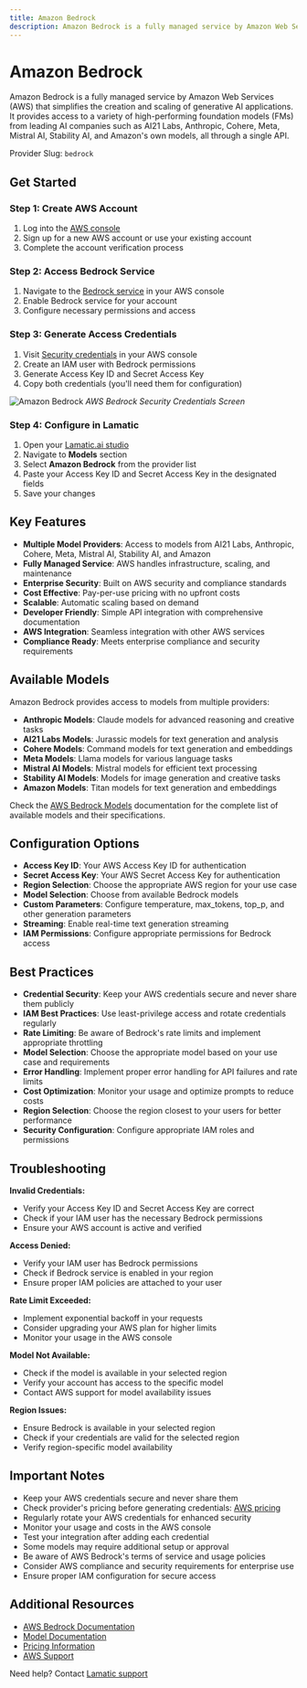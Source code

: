 ```yaml
---
title: Amazon Bedrock
description: Amazon Bedrock is a fully managed service by Amazon Web Services (AWS) that simplifies the creation and scaling of generative AI applications, providing access to high-performing foundation models from leading AI companies.
---
```


[AWS console]: https://aws.amazon.com/bedrock
[AWS Bedrock]: https://console.aws.amazon.com/bedrock
[AWS credentials]: https://console.aws.amazon.com/iam/home#/security_credentials
[AWS docs]: https://docs.aws.amazon.com/bedrock/
[AWS pricing]: https://aws.amazon.com/bedrock/pricing/
[AWS models]: https://docs.aws.amazon.com/bedrock/latest/userguide/models.html

[Lamatic.ai studio]: https://studio.lamatic.ai
[Lamatic support]: https://lamatic.ai/docs/slack

# Amazon Bedrock

Amazon Bedrock is a fully managed service by Amazon Web Services (AWS) that simplifies the creation and scaling of generative AI applications. It provides access to a variety of high-performing foundation models (FMs) from leading AI companies such as AI21 Labs, Anthropic, Cohere, Meta, Mistral AI, Stability AI, and Amazon's own models, all through a single API.

<Callout type="info">Provider Slug: `bedrock`</Callout>

## Get Started

### Step 1: Create AWS Account
1. Log into the [AWS console][AWS console]
2. Sign up for a new AWS account or use your existing account
3. Complete the account verification process

### Step 2: Access Bedrock Service
1. Navigate to the [Bedrock service][AWS Bedrock] in your AWS console
2. Enable Bedrock service for your account
3. Configure necessary permissions and access

### Step 3: Generate Access Credentials
1. Visit [Security credentials][AWS credentials] in your AWS console
2. Create an IAM user with Bedrock permissions
3. Generate Access Key ID and Secret Access Key
4. Copy both credentials (you'll need them for configuration)

![Amazon Bedrock](./img/amazon-ai.png)
*AWS Bedrock Security Credentials Screen*

### Step 4: Configure in Lamatic
1. Open your [Lamatic.ai studio]
2. Navigate to **Models** section
3. Select **Amazon Bedrock** from the provider list
4. Paste your Access Key ID and Secret Access Key in the designated fields
5. Save your changes

## Key Features

- **Multiple Model Providers**: Access to models from AI21 Labs, Anthropic, Cohere, Meta, Mistral AI, Stability AI, and Amazon
- **Fully Managed Service**: AWS handles infrastructure, scaling, and maintenance
- **Enterprise Security**: Built on AWS security and compliance standards
- **Cost Effective**: Pay-per-use pricing with no upfront costs
- **Scalable**: Automatic scaling based on demand
- **Developer Friendly**: Simple API integration with comprehensive documentation
- **AWS Integration**: Seamless integration with other AWS services
- **Compliance Ready**: Meets enterprise compliance and security requirements

## Available Models

Amazon Bedrock provides access to models from multiple providers:

- **Anthropic Models**: Claude models for advanced reasoning and creative tasks
- **AI21 Labs Models**: Jurassic models for text generation and analysis
- **Cohere Models**: Command models for text generation and embeddings
- **Meta Models**: Llama models for various language tasks
- **Mistral AI Models**: Mistral models for efficient text processing
- **Stability AI Models**: Models for image generation and creative tasks
- **Amazon Models**: Titan models for text generation and embeddings

Check the [AWS Bedrock Models][AWS models] documentation for the complete list of available models and their specifications.

## Configuration Options

- **Access Key ID**: Your AWS Access Key ID for authentication
- **Secret Access Key**: Your AWS Secret Access Key for authentication
- **Region Selection**: Choose the appropriate AWS region for your use case
- **Model Selection**: Choose from available Bedrock models
- **Custom Parameters**: Configure temperature, max_tokens, top_p, and other generation parameters
- **Streaming**: Enable real-time text generation streaming
- **IAM Permissions**: Configure appropriate permissions for Bedrock access

## Best Practices

- **Credential Security**: Keep your AWS credentials secure and never share them publicly
- **IAM Best Practices**: Use least-privilege access and rotate credentials regularly
- **Rate Limiting**: Be aware of Bedrock's rate limits and implement appropriate throttling
- **Model Selection**: Choose the appropriate model based on your use case and requirements
- **Error Handling**: Implement proper error handling for API failures and rate limits
- **Cost Optimization**: Monitor your usage and optimize prompts to reduce costs
- **Region Selection**: Choose the region closest to your users for better performance
- **Security Configuration**: Configure appropriate IAM roles and permissions

## Troubleshooting

**Invalid Credentials:**
- Verify your Access Key ID and Secret Access Key are correct
- Check if your IAM user has the necessary Bedrock permissions
- Ensure your AWS account is active and verified

**Access Denied:**
- Verify your IAM user has Bedrock permissions
- Check if Bedrock service is enabled in your region
- Ensure proper IAM policies are attached to your user

**Rate Limit Exceeded:**
- Implement exponential backoff in your requests
- Consider upgrading your AWS plan for higher limits
- Monitor your usage in the AWS console

**Model Not Available:**
- Check if the model is available in your selected region
- Verify your account has access to the specific model
- Contact AWS support for model availability issues

**Region Issues:**
- Ensure Bedrock is available in your selected region
- Check if your credentials are valid for the selected region
- Verify region-specific model availability

## Important Notes

- Keep your AWS credentials secure and never share them
- Check provider's pricing before generating credentials: [AWS pricing][AWS pricing]
- Regularly rotate your AWS credentials for enhanced security
- Monitor your usage and costs in the AWS console
- Test your integration after adding each credential
- Some models may require additional setup or approval
- Be aware of AWS Bedrock's terms of service and usage policies
- Consider AWS compliance and security requirements for enterprise use
- Ensure proper IAM configuration for secure access

## Additional Resources

- [AWS Bedrock Documentation][AWS docs]
- [Model Documentation][AWS models]
- [Pricing Information][AWS pricing]
- [AWS Support](https://aws.amazon.com/support/)

Need help? Contact [Lamatic support]